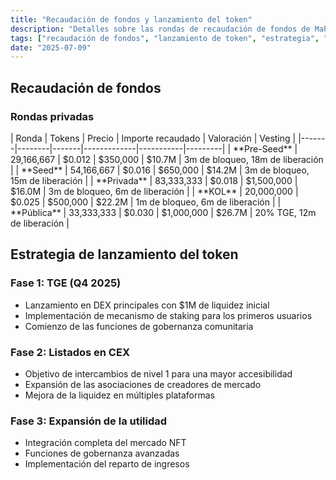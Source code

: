 ```yaml
---
title: "Recaudación de fondos y lanzamiento del token"
description: "Detalles sobre las rondas de recaudación de fondos de Mahjong Stars, la estrategia de lanzamiento del token y el lanzamiento por fases de $MJS."
tags: ["recaudación de fondos", "lanzamiento de token", "estrategia", "web3", "tokenómica"]
date: "2025-07-09"
---
```



## Recaudación de fondos

### Rondas privadas

<Card className='mt-4 w-fit'>
| Ronda | Tokens | Precio | Importe recaudado | Valoración | Vesting |
|-------|--------|-------|-------------|-----------|---------|
| **Pre-Seed** | 29,166,667 | $0.012 | $350,000 | $10.7M | 3m de bloqueo, 18m de liberación |
| **Seed** | 54,166,667 | $0.016 | $650,000 | $14.2M | 3m de bloqueo, 15m de liberación |
| **Privada** | 83,333,333 | $0.018 | $1,500,000 | $16.0M | 3m de bloqueo, 6m de liberación |
| **KOL** | 20,000,000 | $0.025 | $500,000 | $22.2M | 1m de bloqueo, 6m de liberación |
| **Pública** | 33,333,333 | $0.030 | $1,000,000 | $26.7M | 20% TGE, 12m de liberación |
</Card>

## Estrategia de lanzamiento del token

### Fase 1: TGE (Q4 2025)
- Lanzamiento en DEX principales con $1M de liquidez inicial
- Implementación de mecanismo de staking para los primeros usuarios
- Comienzo de las funciones de gobernanza comunitaria

### Fase 2: Listados en CEX
- Objetivo de intercambios de nivel 1 para una mayor accesibilidad
- Expansión de las asociaciones de creadores de mercado
- Mejora de la liquidez en múltiples plataformas

### Fase 3: Expansión de la utilidad
- Integración completa del mercado NFT
- Funciones de gobernanza avanzadas
- Implementación del reparto de ingresos